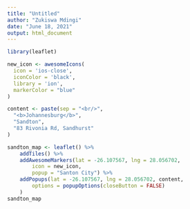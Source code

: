 ```yaml
---
title: "Untitled"
author: "Zukiswa Mdingi"
date: "June 18, 2021"
output: html_document
---
```


```r

library(leaflet)

```

```r

new_icon <- awesomeIcons(
  icon = 'ios-close',
  iconColor = 'black',
  library = 'ion',
  markerColor = "blue"
)

content <- paste(sep = "<br/>",
  "<b>Johannesburg</b>",
  "Sandton",
  "83 Rivonia Rd, Sandhurst"
)

sandton_map <- leaflet() %>%
    addTiles() %>%
    addAwesomeMarkers(lat = -26.107567, lng = 28.056702,
        icon = new_icon,
        popup = "Santon City") %>%
    addPopups(lat = -26.107567, lng = 28.056702, content,
        options = popupOptions(closeButton = FALSE)
    )
sandton_map

```